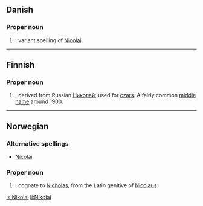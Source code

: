 ==Danish==

===Proper noun===
{{infl|da|proper noun}}

# {{given name|male|lang=da}}, variant spelling of [[Nicolai]].

----

==Finnish==

===Proper noun===
{{fi-noun|Nikolai|type=voi|proper=true}}

# {{given name|male|lang=fi}}, derived from Russian [[Николай]]; used for [[czar]]s. A fairly common [[middle name]] around 1900.

----

==Norwegian==

===Alternative spellings===
* [[Nicolai]]

===Proper noun===
{{infl|no|proper noun}}

# {{given name|male|lang=no}}, cognate to [[Nicholas]], from the Latin genitive of [[Nicolaus]].

[[is:Nikolai]]
[[li:Nikolai]]